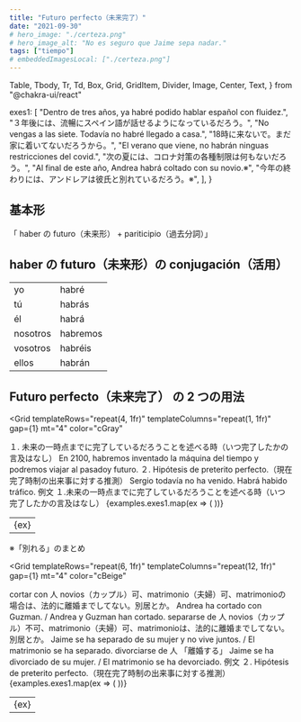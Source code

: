 ```yaml
---
title: "Futuro perfecto（未来完了）"
date: "2021-09-30"
# hero_image: "./certeza.png"
# hero_image_alt: "No es seguro que Jaime sepa nadar."
tags: ["tiempo"]
# embeddedImagesLocal: ["./certeza.png"]
---
```


  Table,
  Tbody,
  Tr,
  Td,
  Box,
  Grid,
  GridItem,
  Divider,
  Image,
  Center,
  Text,
} from "@chakra-ui/react"

  exes1: [
    "Dentro de tres años, ya habré podido hablar español con fluidez.",
    "３年後には、流暢にスペイン語が話せるようになっているだろう。",
    "No vengas a las siete. Todavía no habré llegado a casa.",
    "18時に来ないで。まだ家に着いてないだろうから。",
    "El verano que viene, no habrán ninguas restricciones del covid.",
    "次の夏には、コロナ対策の各種制限は何もないだろう。",
    "Al final de este año, Andrea habrá coltado con su novio.※",
    "今年の終わりには、アンドレアは彼氏と別れているだろう。※",
  ],
}

## 基本形

<Box bg="cGreen" color="cBeige" p="3" mt="4" mb="8">
  「 haber の futuro（未来形） + pariticipio（過去分詞）」
</Box>

## haber の futuro（未来形）の conjugación（活用）

<Table variant="striped" colorScheme="blackAlpha" mt="3" mb="8">
  <Tbody>
    <Tr>
      <Td>yo</Td>
      <Td>
        habr<span style={{ color: "#E18C7A" }}>é</span>
      </Td>
    </Tr>
    <Tr>
      <Td>tú</Td>
      <Td>
        habr<span style={{ color: "#E18C7A" }}>ás</span>
      </Td>
    </Tr>
    <Tr>
      <Td>él</Td>
      <Td>
        habr<span style={{ color: "#E18C7A" }}>á</span>
      </Td>
    </Tr>
    <Tr>
      <Td>nosotros</Td>
      <Td>
        habr<span style={{ color: "#E18C7A" }}>emos</span>
      </Td>
    </Tr>
    <Tr>
      <Td>vosotros</Td>
      <Td>
        habr<span style={{ color: "#E18C7A" }}>éis</span>
      </Td>
    </Tr>
    <Tr>
      <Td>ellos</Td>
      <Td>
        habr<span style={{ color: "#E18C7A" }}>án</span>
      </Td>
    </Tr>
  </Tbody>
</Table>

## Futuro perfecto（未来完了） の 2 つの用法

<Grid
  templateRows="repeat(4, 1fr)"
  templateColumns="repeat(1, 1fr)"
  gap={1}
  mt="4"
  color="cGray"
>
  <GridItem rowSpan={1} colSpan={1} bg="cYellow" p="2">
    １.
    未来の一時点までに完了しているだろうことを述べる時（いつ完了したかの言及はなし）
  </GridItem>
  <GridItem rowSpan={1} colSpan={1} bg="cYellow2" p="2">
    En 2100, habremos inventado la máquina del tiempo y podremos viajar al
    pasadoy futuro.
  </GridItem>
  <GridItem rowSpan={1} colSpan={1} bg="cYellow" p="2">
    ２. Hipótesis de preterito perfecto.（現在完了時制の出来事に対する推測）
  </GridItem>
  <GridItem rowSpan={1} colSpan={1} bg="cYellow2" p="2">
    Sergio todavía no ha venido. Habrá habido tráfico.
  </GridItem>
</Grid>

<Box mt="16">
  例文
  １.未来の一時点までに完了しているだろうことを述べる時（いつ完了したかの言及はなし）
</Box>

<Table variant="striped" colorScheme="blackAlpha" mt="3" mb="8">
  <Tbody>
    {examples.exes1.map(ex => (
      <Tr key={ex}>
        <Td>{ex}</Td>
      </Tr>
    ))}
  </Tbody>
</Table>

<Box mt="12">※「別れる」のまとめ</Box>

<Grid
  templateRows="repeat(6, 1fr)"
  templateColumns="repeat(12, 1fr)"
  gap={1}
  mt="4"
  color="cBeige"
>
  <GridItem rowSpan={1} colSpan={3} bg="cBlue2" p="2">
    cortar con 人
  </GridItem>
  <GridItem rowSpan={1} colSpan={9} bg="cBlue2" p="2">
    novios（カップル）可、matrimonio（夫婦）可、matrimonioの場合は、法的に離婚までしてない。別居とか。
  </GridItem>
  <GridItem rowSpan={1} colSpan={12} bg="cBlue" p="2">
    Andrea ha cortado con Guzman. / Andrea y Guzman han cortado.
  </GridItem>
  <GridItem rowSpan={1} colSpan={3} bg="cBlue2" p="2">
    separarse de 人
  </GridItem>
  <GridItem rowSpan={1} colSpan={9} bg="cBlue2" p="2">
    novios（カップル）不可、matrimonio（夫婦）可、matrimonioは、法的に離婚までしてない。別居とか。
  </GridItem>
  <GridItem rowSpan={1} colSpan={12} bg="cBlue" p="2">
    Jaime se ha separado de su mujer y no vive juntos. / El matrimonio se ha
    separado.
  </GridItem>
  <GridItem rowSpan={1} colSpan={3} bg="cBlue2" p="2">
    divorciarse de 人
  </GridItem>
  <GridItem rowSpan={1} colSpan={9} bg="cBlue2" p="2">
    「離婚する」
  </GridItem>
  <GridItem rowSpan={1} colSpan={12} bg="cBlue" p="2">
    Jaime se ha divorciado de su mujer. / El matrimonio se ha devorciado.
  </GridItem>
</Grid>

<Box mt="16">
  例文 ２. Hipótesis de preterito perfecto.（現在完了時制の出来事に対する推測）
</Box>

<Table variant="striped" colorScheme="blackAlpha" mt="3" mb="8">
  <Tbody>
    {examples.exes1.map(ex => (
      <Tr key={ex}>
        <Td>{ex}</Td>
      </Tr>
    ))}
  </Tbody>
</Table>
